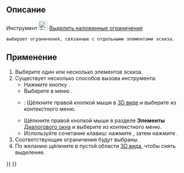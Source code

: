 <languages/>

{{Docnav/ru
|[[Sketcher_SelectElementsWithDoFs/ru|Выбрать недостаточно ограниченные элементы]]
|[[Sketcher_SelectElementsAssociatedWithConstraints/ru|Выбрать связанную геометрию]]
|[[Sketcher_Workbench/ru|Скетчер]]
|IconL=Sketcher_SelectElementsWithDoFs.svg‎
|IconR=Sketcher_SelectElementsAssociatedWithConstraints.svg‎
|IconC=Workbench_Sketcher.svg
}}

{{GuiCommand/ru
|Name=Sketcher SelectConstraints
|Name/ru=Скетчер Выделить наложенные ограничения
|MenuLocation=Эскиз → Визуализация в эскизе → Выделить наложенные ограничения
|Workbenches=[[Sketcher_Workbench/ru|Скетчер]]
|Shortcut={{KEY|Z}} {{KEY|K}}
|Version=0.15
}}

<span id="Description"></span>
== Описание ==

Инструмент [[Image:Sketcher_SelectConstraints.svg|24px]] [[Sketcher_SelectConstraints/ru|Выделить наложенные ограничения]]
 выбирает ограничения, связанные с отдельными элементами эскиза.

<span id="Usage"></span>
== Применение ==

# Выберите один или несколько элементов эскиза.
# Существует несколько способов вызова инструмента:
#* Нажмите кнопку {{Button|[[File:Sketcher_SelectConstraints.svg|16px]] [[Sketcher_SelectConstraints/ru|Выбрать связанные ограничения]]}}.
#* Выберите в меню {{MenuCommand|Эскиз → Визуализация в эскизе → [[File:Sketcher_SelectConstraints.svg|16px]] Выбрать связанные ограничения}}.
#* {{Version/ru|1.0}}: Щёлкните правой кнопкой мыши в [[3D_view/ru|3D виде]] и выберите {{MenuCommand|[[Image:Sketcher_SelectConstraints.svg|16px]] Выбрать связанные ограничения}} из контекстного меню.
#* Щёлкните правой кнопкой мыши в разделе '''Элементы''' [[Sketcher_Dialog/ru|Диалогового окна]] и выберите {{MenuCommand|[[Image:Sketcher_SelectConstraints.svg|16px]] Выбрать ограничения}} из контекстного меню.
#* Используйте сочетание клавиш: нажмите {{KEY|Z}}, затем нажмите {{KEY|K}}.
# Соответствующие ограничения будут выбраны.
# По желанию щёлкните в пустой области [[3D_view/ru|3D вида]], чтобы снять выделение.


{{Docnav/ru
|[[Sketcher_SelectElementsWithDoFs/ru|Выбрать недостаточно ограниченные элементы]]
|[[Sketcher_SelectElementsAssociatedWithConstraints/ru|Выбрать связанную геометрию]]
|[[Sketcher_Workbench/ru|Скетчер]]
|IconL=Sketcher_SelectElementsWithDoFs.svg‎
|IconR=Sketcher_SelectElementsAssociatedWithConstraints.svg‎
|IconC=Workbench_Sketcher.svg
}}

{{Sketcher_Tools_navi{{#translation:}}}}
{{Userdocnavi{{#translation:}}}}